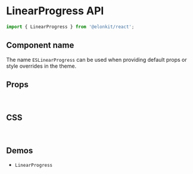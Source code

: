 
<Meta title="Components API/LinearProgress" />

# LinearProgress API

```js
import { LinearProgress } from '@elonkit/react';
```

## Component name

The name `ESLinearProgress` can be used when providing default props or style overrides in the theme.

## Props

<TableInterface name="LinearProgressProps" variant="props" />

<br />

## CSS

<TableInterface name="LinearProgressClasses" variant="css" />

<br />

## Demos

<ul>
  <li>
    <LinkTo kind="components-LinearProgress" story="demo">
      <code>LinearProgress</code>
    </LinkTo>
  </li>
</ul>
